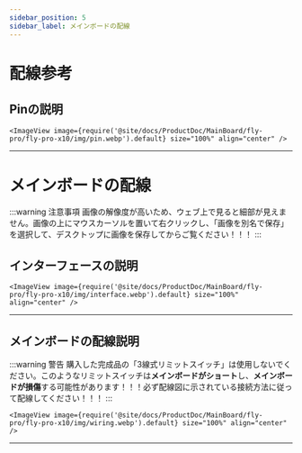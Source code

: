 ```yaml
---
sidebar_position: 5
sidebar_label: メインボードの配線
---
```




# 配線参考
## Pinの説明
    <ImageView image={require('@site/docs/ProductDoc/MainBoard/fly-pro/fly-pro-x10/img/pin.webp').default} size="100%" align="center" />
---

# メインボードの配線

:::warning 注意事項
  画像の解像度が高いため、ウェブ上で見ると細部が見えません。画像の上にマウスカーソルを置いて右クリックし、「画像を別名で保存」を選択して、デスクトップに画像を保存してからご覧ください！！！
:::



## インターフェースの説明
    <ImageView image={require('@site/docs/ProductDoc/MainBoard/fly-pro/fly-pro-x10/img/interface.webp').default} size="100%" align="center" />
---

## メインボードの配線説明

:::warning 警告
  購入した完成品の「3線式リミットスイッチ」は使用しないでください。このようなリミットスイッチは**メインボードがショート**し、**メインボードが損傷**する可能性があります！！！必ず配線図に示されている接続方法に従って配線してください！！！
:::

    <ImageView image={require('@site/docs/ProductDoc/MainBoard/fly-pro/fly-pro-x10/img/wiring.webp').default} size="100%" align="center" />
---
